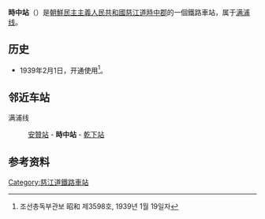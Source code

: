 {{朝鮮半島車站資訊
|公司色 = blue
|文字色 = 
|站名 = 時中站
|圖片 = 
|pxl = 
|圖片說明 =
|前一站 = [[安贊站|安贊]]
|前一站距離 = 7.1
|後一站距離 = 9.1
|後一站 = [[乾下站|乾下]]
|所屬路線 = [[满浦线|满浦线]]
|距離 = 286.0
|起點站 = [[顺川站|顺川]]
|諺文 = 시중역
|朝鮮漢字 = 時中驛
|文觀部式 = Sijung-yeok
|馬-賴式 = Sijung-yŏk
|副站名 = 
|車站編號 = 
|停站路線數 = 
|所屬公司 = [[朝鮮民主主義人民共和國鐵道省|朝鮮民主主義人民共和國鐵道省]]
|所在地 =[[慈江道|慈江道]][[時中郡|時中郡]]
|車站構造 = 地面车站
|月台配置 = 
|啟用年月日 =1939年2月1日
|廢站年月日 = 
|上下車人次 = 
|統計年度 = 
|轉車 = 
|備註 = 
|全寬備註 = 
}}

'''時中站'''（{{lang-ko|시중역}}）是[[朝鮮民主主義人民共和國|朝鮮民主主義人民共和國]][[慈江道|慈江道]][[時中郡|時中郡]]的一個鐵路車站，属于[[满浦线|满浦线]]。

==历史==
*1939年2月1日，开通使用<ref>조선총독부관보 昭和 제3598호, 1939년 1월 19일자</ref>。

==邻近车站==
满浦线
:[[安贊站|安贊站]] - '''時中站''' - [[乾下站|乾下站]]

==参考资料==
{{reflist}}

{{朝鲜铁路小作品}}

{{满浦线}}

[[Category:慈江道鐵路車站|Category:慈江道鐵路車站]]